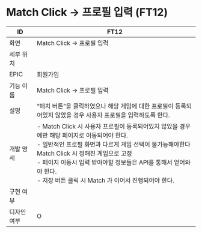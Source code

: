 # Match Click → 프로필 입력 (FT12)

| ID | FT12 |
| --- | --- |
| 화면 | Match Click → 프로필 입력 |
| 세부 위치 |  |
| EPIC | 회원가입 |
| 기능 이름 | Match Click → 프로필 입력 |
| 설명 | “매치 버튼”을 클릭하였으나 해당 게임에 대한 프로필이 등록되어있지 않았을 경우 사용자 프로필을 입력하도록 한다. |
| 개발 명세 | - Match Click 시 사용자 프로필이 등록되어있지 않았을 경우에만 해당 페이지로 이동되어야 한다.<br />- 일반적인 프로필 화면과 다르게 게임 선택이 불가능해야한다 Match Click 시 정해진 게임으로 고정<br />- 페이지 이동시 입력 받아야할 정보들은 API를 통해서 얻어와야 한다.<br />- 저장 버튼 클릭 시 Match 가 이어서 진행되어야 한다. |
| 구현 여부 |  |
| 디자인 여부 | O |
